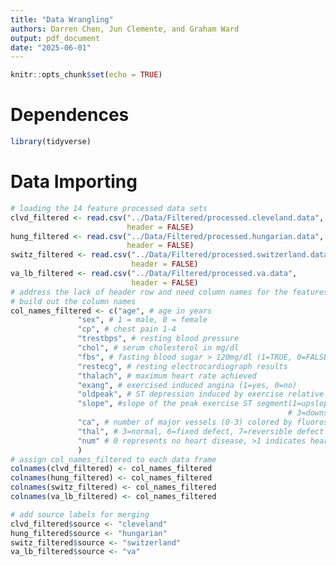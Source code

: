 ```yaml
---
title: "Data Wrangling"
authors: Darren Chen, Jun Clemente, and Graham Ward 
output: pdf_document
date: "2025-06-01"
---
```


```r
knitr::opts_chunk$set(echo = TRUE)
```

# Dependences
```r
library(tidyverse)
```


# Data Importing
```r
# loading the 14 feature processed data sets
clvd_filtered <- read.csv("../Data/Filtered/processed.cleveland.data", 
                          header = FALSE)
hung_filtered <- read.csv("../Data/Filtered/processed.hungarian.data", 
                          header = FALSE)
switz_filtered <- read.csv("../Data/Filtered/processed.switzerland.data", 
                           header = FALSE)
va_lb_filtered <- read.csv("../Data/Filtered/processed.va.data", 
                           header = FALSE)
# address the lack of header row and need column names for the features
# build out the column names 
col_names_filtered <- c("age", # age in years
               "sex", # 1 = male, 0 = female
               "cp", # chest pain 1-4
               "trestbps", # resting blood pressure
               "chol", # serum cholesterol in mg/dl
               "fbs", # fasting blood sugar > 120mg/dl (1=TRUE, 0=FALSE)
               "restecg", # resting electrocardiograph results
               "thalach", # maximum heart rate achieved
               "exang", # exercised induced angina (1=yes, 0=no)
               "oldpeak", # ST depression induced by exercise relative to rest
               "slope", #slope of the peak exercise ST segment(1=upslope,2=flat,
                                                              # 3=downslope)
               "ca", # number of major vessels (0-3) colored by fluoroscope
               "thal", # 3=normal, 6=fixed defect, 7=reversible defect
               "num" # 0 represents no heart disease, >1 indicates heart disease
               )
# assign col_names_filtered to each data frame
colnames(clvd_filtered) <- col_names_filtered
colnames(hung_filtered) <- col_names_filtered
colnames(switz_filtered) <- col_names_filtered
colnames(va_lb_filtered) <- col_names_filtered

# add source labels for merging
clvd_filtered$source <- "cleveland"
hung_filtered$source <- "hungarian"
switz_filtered$source <- "switzerland"
va_lb_filtered$source <- "va"
```



















